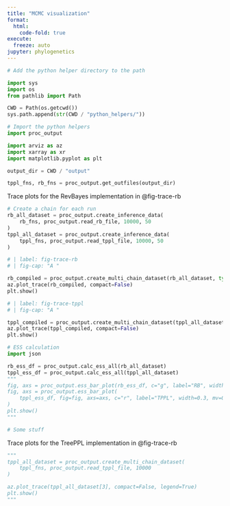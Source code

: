 ```yaml
---
title: "MCMC visualization"
format:
  html:
    code-fold: true
execute:
  freeze: auto
jupyter: phylogenetics
---
```



```python
# Add the python helper directory to the path

import sys
import os
from pathlib import Path

CWD = Path(os.getcwd())
sys.path.append(str(CWD / "python_helpers/"))

# Import the python helpers
import proc_output
```
```python

import arviz as az
import xarray as xr
import matplotlib.pyplot as plt

output_dir = CWD / "output"

tppl_fns, rb_fns = proc_output.get_outfiles(output_dir)
```

Trace plots for the RevBayes implementation in @fig-trace-rb
```python


# Create a chain for each run
rb_all_dataset = proc_output.create_inference_data(
    rb_fns, proc_output.read_rb_file, 10000, 50
)
tppl_all_dataset = proc_output.create_inference_data(
    tppl_fns, proc_output.read_tppl_file, 10000, 50
)
```
```python
# | label: fig-trace-rb
# | fig-cap: "A "

rb_compiled = proc_output.create_multi_chain_dataset(rb_all_dataset, type="all")
az.plot_trace(rb_compiled, compact=False)
plt.show()
```
```python
# | label: fig-trace-tppl
# | fig-cap: "A "

tppl_compiled = proc_output.create_multi_chain_dataset(tppl_all_dataset, type="all")
az.plot_trace(tppl_compiled, compact=False)
plt.show()
```

```python
# ESS calculation
import json

rb_ess_df = proc_output.calc_ess_all(rb_all_dataset)
tppl_ess_df = proc_output.calc_ess_all(tppl_all_dataset)
"""
fig, axs = proc_output.ess_bar_plot(rb_ess_df, c="g", label="RB", width=0.3)
fig, axs = proc_output.ess_bar_plot(
    tppl_ess_df, fig=fig, axs=axs, c="r", label="TPPL", width=0.3, mv=0.3
)
plt.show()
"""

# Some stuff
```

Trace plots for the TreePPL implementation in @fig-trace-rb
```python
"""
tppl_all_dataset = proc_output.create_multi_chain_dataset(
    tppl_fns, proc_output.read_tppl_file, 10000
)

az.plot_trace(tppl_all_dataset[3], compact=False, legend=True)
plt.show()
"""

```
